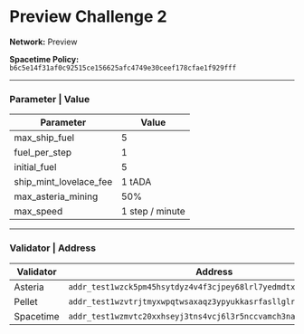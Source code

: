 

# Preview Challenge 2
**Network:** Preview

**Spacetime Policy:** `b6c5e14f31af0c92515ce156625afc4749e30ceef178cfae1f929fff`

<PlayButton slug="preview-challenge-2" destination="/explorer" label="Explore" />

---

### Parameter | Value

| Parameter                  | Value              |
|----------------------------|--------------------|
| max_ship_fuel              | 5                  |
| fuel_per_step              | 1                  |
| initial_fuel               | 5                  |
| ship_mint_lovelace_fee     | 1 tADA             |
| max_asteria_mining         | 50%                |
| max_speed                  | 1 step / minute    |

---

### Validator | Address

| Validator | Address                                                           |
|-----------|-------------------------------------------------------------------|
| Asteria   | `addr_test1wzck5pm45hsytdyz4v4f3cjpey68lrl7yedmdtx3q3f2dnqmww2hy` |
| Pellet    | `addr_test1wzvtrjtmyxwpqtwsaxaqz3ypyukkasrfasllglrru2glrdcsra05l` |
| Spacetime | `addr_test1wzmvtc20xxhseyj3tns4vcj6l3r5nccvamch3nawr7ffllcmwmxeq` |
